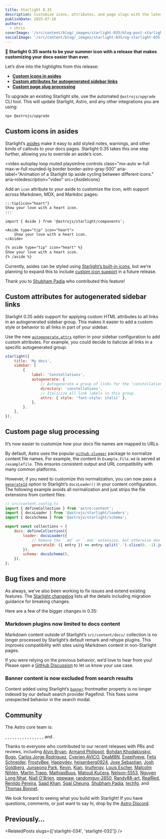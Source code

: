 ```yaml
---
title: Starlight 0.35
description: Customize icons, attributes, and page slugs with the latest Starlight release.
publishDate: 2025-07-16
authors:
  - chris
coverImage: '/src/content/blog/_images/starlight-035/blog-post-starlight-035.webp'
socialImage: '/src/content/blog/_images/starlight-035/og-starlight-035.webp'
---
```



**🌟 Starlight 0.35 wants to be your summer icon with a release that makes customizing your docs easier than ever.**

Let’s dive into the highlights from this release:

- [**Custom icons in asides**](#custom-icons-in-asides)
- [**Custom attributes for autogenerated sidebar links**](#custom-attributes-for-autogenerated-sidebar-links)
- [**Custom page slug processing**](#custom-page-slug-processing)

To upgrade an existing Starlight site, use the automated `@astrojs/upgrade` CLI tool. This will update Starlight, Astro, and any other integrations you are using:

```sh
npx @astrojs/upgrade
```

## Custom icons in asides

Starlight’s [asides](https://starlight.astro.build/guides/authoring-content/#asides) make it easy to add styled notes, warnings, and other kinds of callouts to your docs pages.
Starlight 0.35 takes this one step further, allowing you to override an aside’s icon.

<video
	autoplay
	loop
	muted
	playsinline
	controls
	class="mx-auto w-full max-w-full rounded-lg border border-astro-gray-500"
	aria-label="Animation of a Starlight tip aside cycling between different icons."
	aria-roledescription="video"
	src={AsideIcons}
></video>

Add an `icon` attribute to your aside to customize the icon, with support across Markdown, MDX, and Markdoc pages:

```md title="example.md" 'icon="heart"'
:::tip{icon="heart"}
Show your love with a heart icon.
:::
```

```mdx title="example.mdx" 'icon="heart"'
import { Aside } from '@astrojs/starlight/components';

<Aside type="tip" icon="heart">
	Show your love with a heart icon.
</Aside>
```

```md title="example.mdoc" 'icon="heart"'
{% aside type="tip" icon="heart" %}
Show your love with a heart icon.
{% /aside %}
```

Currently, asides can be styled using [Starlight’s built-in icons](https://starlight.astro.build/reference/icons/), but we’re planning to expand this to include [custom icon support](https://github.com/withastro/starlight/pull/3024) in a future release.

Thank you to [Shubham Padia](https://github.com/shubham-padia) who contributed this feature!

## Custom attributes for autogenerated sidebar links

Starlight 0.35 adds support for applying custom HTML attributes to all links in an autogenerated sidebar group.
This makes it easier to add a custom style or behavior to all links in part of your sidebar.

Use the new [`autogenerate.attrs`](https://starlight.astro.build/guides/sidebar/#custom-html-attributes-for-autogenerated-links) option in your sidebar configuration to add custom attributes.
For example, you could decide to italicize all links in a specific autogenerated group:

```js {9-10}
starlight({
	title: 'My docs',
	sidebar: [
		{
			label: 'Constellations',
			autogenerate: {
				// Autogenerate a group of links for the 'constellations' directory.
				directory: 'constellations',
				// Italicize all link labels in this group.
				attrs: { style: 'font-style: italic' },
			},
		},
	],
}),
```

## Custom page slug processing

It’s now easier to customize how your docs file names are mapped to URLs.

By default, Astro uses the popular [`github-slugger`](https://github.com/Flet/github-slugger) package to normalize content file names.
For example, the content in `Example.File.md` is served at `/examplefile`.
This ensures consistent output and URL compatibility with many common platforms.

However, if you need to customize this normalization, you can now pass a [`generateId`](https://starlight.astro.build/reference/configuration/#generateid) option to Starlight’s `docsLoader()` in your content configuration.
The following example avoids all normalization and just strips the file extensions from content files:

```js {9-10}
// src/content.config.ts
import { defineCollection } from 'astro:content';
import { docsLoader } from '@astrojs/starlight/loaders';
import { docsSchema } from '@astrojs/starlight/schema';

export const collections = {
	docs: defineCollection({
		loader: docsLoader({
			// Remove the `.md` or `.mdx` extension, but otherwise don’t process filenames.
			generateId: ({ entry }) => entry.split('.').slice(0, -1).join('.'),
		}),
		schema: docsSchema(),
	}),
};
```

## Bug fixes and more

As always, we’ve also been working to fix issues and extend existing features. The [Starlight changelog](https://github.com/withastro/starlight/blob/main/packages/starlight/CHANGELOG.md) lists all the details including migration guidance for breaking changes.

Here are a few of the bigger changes in 0.35:

### Markdown plugins now limited to docs content

Markdown content outside of Starlight’s `src/content/docs/` collection is no longer processed by Starlight’s default remark and rehype plugins.
This improves compatibility with sites using Markdown content in non-Starlight pages.

If you were relying on the previous behavior, we’d love to hear from you!
Please open a [GitHub Discussion](https://github.com/withastro/starlight/discussions/new/choose) to let us know your use case.

### Banner content is now excluded from search results

Content added using Starlight’s [`banner`](https://starlight.astro.build/reference/frontmatter/#banner) frontmatter property is no longer indexed by our default search provider Pagefind.
This fixes some unexpected behavior in the search modal.

## Community

The Astro core team is:

<Mention name="alex" />, <Mention name="ben" />, <Mention name="caleb" />,
<Mention name="chris" />, <Mention name="ema" />, <Mention name="erika" />,
<Mention name="florian" />, <Mention name="fred" />, <Mention name="fuzzy" />,
<Mention name="hideoo" />, <Mention name="luiz" />, <Mention name="matt" />,
<Mention name="matthew" />, <Mention name="nate" />, <Mention name="reuben" />,
<Mention name="sarah" />, and <Mention name="yan" />.

Thanks to everyone who contributed to our recent releases with PRs and reviews, including [Alvin Bryan](https://github.com/alvinometric), [Armand Philippot](https://github.com/ArmandPhilippot), [Bohdan Khodakivskyi](https://github.com/byzyk), [Bugo](https://github.com/dragomano), [Carlos Jorge Rodriguez](https://github.com/carlosjorger), [Cyprien AVICO](https://github.com/Akmot9), [DeaM8N](https://github.com/DeaM8N), [Eveeifyeve](https://github.com/Eveeifyeve), [Felix Schneider](https://github.com/trueberryless), [FrostyBee](https://github.com/frostybee), [Happydev](https://github.com/MoustaphaDev), [heisenberg0924](https://github.com/heisenberg0924), [Jose Sebastian](https://github.com/joesaby), [Josh Goldberg](https://github.com/JoshuaKGoldberg), [Junseong Park](https://github.com/jsparkdev), [Kevin](https://github.com/kevinzunigacuellar), [Kian](https://github.com/KianNH), [liruifengv](https://github.com/liruifengv), [Louis Escher](https://github.com/louisescher), [Malcolm Nihlén](https://github.com/scriptcoded), [Martin Trapp](https://github.com/martrapp), [MathiasBuus](https://github.com/MathiasBuus), [Matouš Kučera](https://github.com/zlataovce), [Nelson-5553](https://github.com/Nelson-5553), [Nguyen Long Nhat](https://github.com/torn4dom4n), [Niall O'Brien](https://github.com/niallobrien), [pppwaw](https://github.com/pppwaw), [randomguy-2650](https://github.com/randomguy-2650), [Randy88-art](https://github.com/Randy88-art), [RealRed](https://github.com/redxXxkiller), [Renildo Pereira](https://github.com/rrenildopereiraa), [Saad Khan](https://github.com/SuperKXT), [Sgal Cheung](https://github.com/sgalcheung), [Shubham Padia](https://github.com/shubham-padia), [techfg](https://github.com/techfg), and [Thomas Bonnet](https://github.com/thomasbnt).

We look forward to seeing what you build with Starlight! If you have questions, comments, or just want to say hi, drop by the [Astro Discord](https://astro.build/chat).

## Previously…


<RelatedPosts slugs={['starlight-034', 'starlight-032']} />
